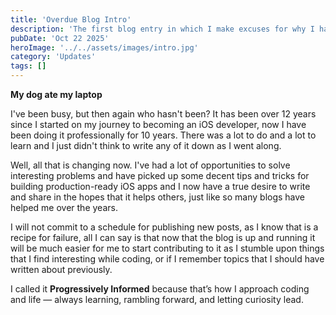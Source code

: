 ```yaml
---
title: 'Overdue Blog Intro'
description: 'The first blog entry in which I make excuses for why I had not started blogging before.'
pubDate: 'Oct 22 2025'
heroImage: '../../assets/images/intro.jpg'
category: 'Updates'
tags: []
---
```


**My dog ate my laptop**

I've been busy, but then again who hasn't been? It has been over 12 years since I started on my journey to becoming an iOS developer, now I have been doing it professionally for 10 years. There was a lot to do and a lot to learn and I just didn't think to write any of it down as I went along.

Well, all that is changing now. I've had a lot of opportunities to solve interesting problems and have picked up some decent tips and tricks for building production-ready iOS apps and I now have a true desire to write and share in the hopes that it helps others, just like so many blogs have helped me over the years.

I will not commit to a schedule for publishing new posts, as I know that is a recipe for failure, all I can say is that now that the blog is up and running it will be much easier for me to start contributing to it as I stumble upon things that I find interesting while coding, or if I remember topics that I should have written about previously.

I called it **Progressively Informed** because that’s how I approach coding and life — always learning, rambling forward, and letting curiosity lead.
